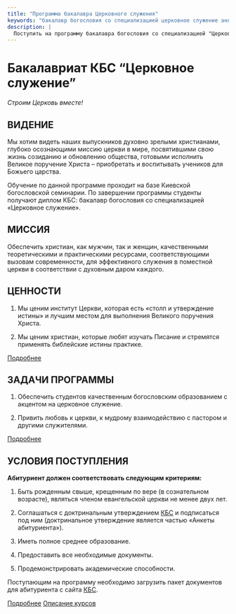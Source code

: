```yaml
---
title: "Программа бакалавра Церковного служения"
keywords: "бакалавр богословия со специализацией церковное служение анкета"
description: |
  Поступить на программу бакалавра богословия со специализацией "Церковное Служение."
---
```


# Бакалавриат КБС “Церковное служение”

_Строим Церковь вместе!_

<YouTubeVideoMDX ID="J7P6LdX7Qbo" alt="Bachelor Program Video" />

## ВИДЕНИЕ

Мы хотим видеть наших выпускников духовно зрелыми христианами, глубоко осознающими миссию церкви в мире, посвятившими свою жизнь созиданию и обновлению общества, готовыми исполнить Великое поручение Христа – приобретать и воспитывать учеников для Божьего царства.

Обучение по данной программе проходит на базе Киевской богословской семинарии. По завершении программы студенты получают диплом КБС: бакалавр богословия со специализацией «Церковное служение».

## МИССИЯ

Обеспечить христиан, как мужчин, так и женщин, качественными теоретическими и практическими ресурсами, соответствующими вызовам современности, для эффективного служения в поместной церкви в соответствии с духовным даром каждого.

## ЦЕННОСТИ

1.  Мы ценим институт Церкви, которая есть «столп и утверждение истины» и лучшим местом для выполнения Великого поручения Христа.

2.  Мы ценим христиан, которые любят изучать Писание и стремятся применять библейские истины практике.


<a class="button is-info" href="tsennosti.html">Подробнее</a>

## ЗАДАЧИ ПРОГРАММЫ

1.  Обеспечить студентов качественным богословским образованием с акцентом на церковное служение.

2.  Привить любовь к церкви, к мудрому взаимодействию с пастором и другими служителями.


<a class="button is-info" href="zadanie.html">Подробнее</a>

## УСЛОВИЯ ПОСТУПЛЕНИЯ

**Абитуриент должен соответствовать следующим критериям:**

1.  Быть рожденным свыше, крещенным по вере (в сознательном возрасте), являться членом евангельской церкви не менее двух лет.

2.  Соглашаться с доктринальным утверждением [КБС](https://ktsonline.org/ru/o-seminarii/doktrinalnoe-utverzhdenie) и подписаться под ним (доктринальное утверждение является частью «Анкеты абитуриента»).

3.  Иметь полное среднее образование.

4.  Предоставить все необходимые документы.

5.  Продемонстрировать академические способности.


Поступающим на программу необходимо загрузить пакет документов для абитуриента с сайта [КБС](https://www.ktsonline.org/ru/abiturientu/pravila-postupleniya).

<a class="button is-info" href="postuplenie.html">Подробнее</a> <a class="button" href="opisanie-kursov.html">Описание курсов</a>
